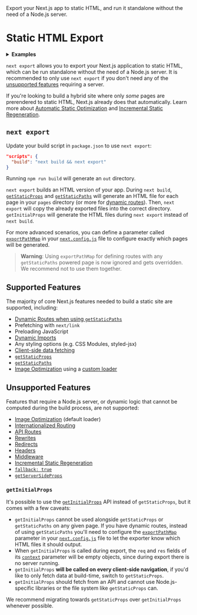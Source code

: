 <PageMeta>
   Export your Next.js app to static HTML, and run it standalone without the need of a Node.js server.
</PageMeta>

# Static HTML Export

<details>
  <summary><b>Examples</b></summary>
  <ul>
    <li><a href="https://github.com/vercel/next.js/tree/canary/examples/with-static-export">Static Export</a></li>
  </ul>
</details>

`next export` allows you to export your Next.js application to static HTML, which can be run standalone without the need of a Node.js server. It is recommended to only use `next export` if you don't need any of the [unsupported features](#unsupported-features) requiring a server.

If you're looking to build a hybrid site where only _some_ pages are prerendered to static HTML, Next.js already does that automatically. Learn more about [Automatic Static Optimization](/docs/advanced-features/automatic-static-optimization.md) and [Incremental Static Regeneration](/docs/basic-features/data-fetching/incremental-static-regeneration.md).

## `next export`

Update your build script in `package.json` to use `next export`:

```json
"scripts": {
  "build": "next build && next export"
}
```

Running `npm run build` will generate an `out` directory.

`next export` builds an HTML version of your app. During `next build`, [`getStaticProps`](/docs/basic-features/data-fetching/get-static-props.md) and [`getStaticPaths`](/docs/basic-features/data-fetching/get-static-paths.md) will generate an HTML file for each page in your `pages` directory (or more for [dynamic routes](/docs/routing/dynamic-routes.md)). Then, `next export` will copy the already exported files into the correct directory. `getInitialProps` will generate the HTML files during `next export` instead of `next build`.

For more advanced scenarios, you can define a parameter called [`exportPathMap`](/docs/api-reference/next.config.js/exportPathMap.md) in your [`next.config.js`](/docs/api-reference/next.config.js/introduction.md) file to configure exactly which pages will be generated.

> **Warning**: Using `exportPathMap` for defining routes with any `getStaticPaths` powered page is now ignored and gets overridden. We recommend not to use them together.

## Supported Features

The majority of core Next.js features needed to build a static site are supported, including:

- [Dynamic Routes when using `getStaticPaths`](/docs/routing/dynamic-routes.md)
- Prefetching with `next/link`
- Preloading JavaScript
- [Dynamic Imports](/docs/advanced-features/dynamic-import.md)
- Any styling options (e.g. CSS Modules, styled-jsx)
- [Client-side data fetching](/docs/basic-features/data-fetching/client-side.md)
- [`getStaticProps`](/docs/basic-features/data-fetching/get-static-props.md)
- [`getStaticPaths`](/docs/basic-features/data-fetching/get-static-paths.md)
- [Image Optimization](/docs/basic-features/image-optimization.md) using a [custom loader](/docs/basic-features/image-optimization.md#loader)

## Unsupported Features

Features that require a Node.js server, or dynamic logic that cannot be computed during the build process, are not supported:

- [Image Optimization](/docs/basic-features/image-optimization.md) (default loader)
- [Internationalized Routing](/docs/advanced-features/i18n-routing.md)
- [API Routes](/docs/api-routes/introduction.md)
- [Rewrites](/docs/api-reference/next.config.js/rewrites.md)
- [Redirects](/docs/api-reference/next.config.js/redirects.md)
- [Headers](/docs/api-reference/next.config.js/headers.md)
- [Middleware](/docs/middleware.md)
- [Incremental Static Regeneration](/docs/basic-features/data-fetching/incremental-static-regeneration.md)
- [`fallback: true`](/docs/api-reference/data-fetching/get-static-paths.md#fallback-true)
- [`getServerSideProps`](/docs/basic-features/data-fetching/get-server-side-props.md)

### `getInitialProps`

It's possible to use the [`getInitialProps`](/docs/api-reference/data-fetching/get-initial-props.md) API instead of `getStaticProps`, but it comes with a few caveats:

- `getInitialProps` cannot be used alongside `getStaticProps` or `getStaticPaths` on any given page. If you have dynamic routes, instead of using `getStaticPaths` you'll need to configure the [`exportPathMap`](/docs/api-reference/next.config.js/exportPathMap.md) parameter in your [`next.config.js`](/docs/api-reference/next.config.js/introduction.md) file to let the exporter know which HTML files it should output.
- When `getInitialProps` is called during export, the `req` and `res` fields of its [`context`](/docs/api-reference/data-fetching/get-initial-props.md#context-object) parameter will be empty objects, since during export there is no server running.
- `getInitialProps` **will be called on every client-side navigation**, if you'd like to only fetch data at build-time, switch to `getStaticProps`.
- `getInitialProps` should fetch from an API and cannot use Node.js-specific libraries or the file system like `getStaticProps` can.

We recommend migrating towards `getStaticProps` over `getInitialProps` whenever possible.

